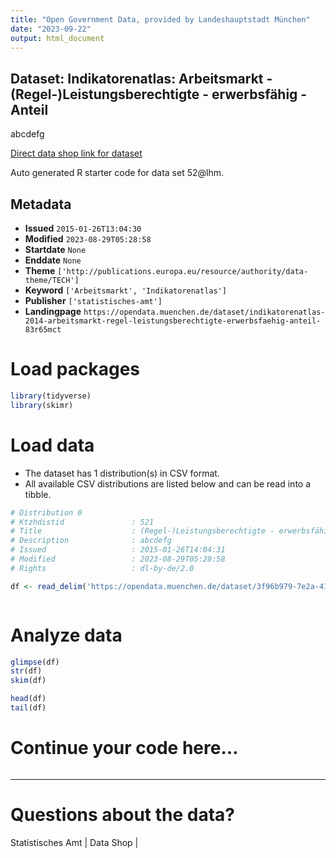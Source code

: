 ```yaml
---
title: "Open Government Data, provided by Landeshauptstadt München"
date: "2023-09-22"
output: html_document
---
```


## Dataset: Indikatorenatlas: Arbeitsmarkt - (Regel-)Leistungsberechtigte - erwerbsfähig - Anteil

abcdefg

[Direct data shop link for dataset](https://opendata.muenchen.de/dataset/52@lhm)

Auto generated R starter code for data set 52@lhm.

## Metadata

- **Issued** `2015-01-26T13:04:30`
- **Modified** `2023-08-29T05:28:58`
- **Startdate** `None`
- **Enddate** `None`
- **Theme** `['http://publications.europa.eu/resource/authority/data-theme/TECH']`
- **Keyword** `['Arbeitsmarkt', 'Indikatorenatlas']`
- **Publisher** `['statistisches-amt']`
- **Landingpage** `https://opendata.muenchen.de/dataset/indikatorenatlas-2014-arbeitsmarkt-regel-leistungsberechtigte-erwerbsfaehig-anteil-83r65mct`


# Load packages

```r

library(tidyverse)
library(skimr)

```

# Load data

-   The dataset has 1 distribution(s) in CSV format.
-   All available CSV distributions are listed below and can be read into a tibble.

```r

# Distribution 0
# Ktzhdistid               : 521
# Title                    : (Regel-)Leistungsberechtigte - erwerbsfähig - Anteil 
# Description              : abcdefg
# Issued                   : 2015-01-26T14:04:31
# Modified                 : 2023-08-29T05:28:58
# Rights                   : dl-by-de/2.0

df <- read_delim('https://opendata.muenchen.de/dataset/3f96b979-7e2a-419d-98bd-b048f40c9606/resource/99ebf331-46af-4a72-83aa-e9bab6de02bc/download/indikat_arbeitsmarkt_regel-leistungsberechtigte_-_erwerbsfaehig_-_anteil_280823.csv')



```

# Analyze data

```r

glimpse(df)
str(df)
skim(df)

head(df)
tail(df)

```

# Continue your code here...

```r

```

------------------------------------------------------------------------

# Questions about the data?

Statistisches Amt | Data Shop | 
